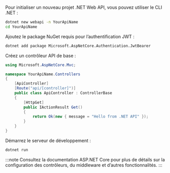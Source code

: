 Pour initialiser un nouveau projet .NET Web API, vous pouvez utiliser le CLI .NET :

```bash
dotnet new webapi -n YourApiName
cd YourApiName
```

Ajoutez le package NuGet requis pour l’authentification JWT :

```bash
dotnet add package Microsoft.AspNetCore.Authentication.JwtBearer
```

Créez un contrôleur API de base :

```csharp title="Controllers/ApiController.cs"
using Microsoft.AspNetCore.Mvc;

namespace YourApiName.Controllers
{
    [ApiController]
    [Route("api/[controller]")]
    public class ApiController : ControllerBase
    {
        [HttpGet]
        public IActionResult Get()
        {
            return Ok(new { message = "Hello from .NET API" });
        }
    }
}
```

Démarrez le serveur de développement :

```bash
dotnet run
```

:::note
Consultez la documentation ASP.NET Core pour plus de détails sur la configuration des contrôleurs, du middleware et d’autres fonctionnalités.
:::
